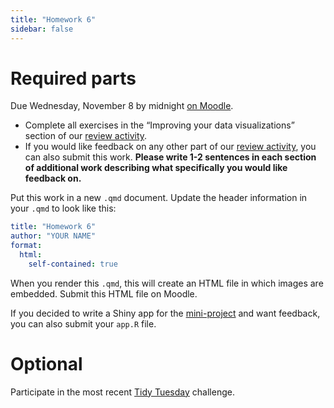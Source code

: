 ```yaml
---
title: "Homework 6"
sidebar: false
---
```


# Required parts

Due Wednesday, November 8 by midnight [on Moodle](https://moodle.macalester.edu/mod/assign/view.php?id=47049).

- Complete all exercises in the "Improving your data visualizations" section of our [review activity](12-practice-review.qmd).
- If you would like feedback on any other part of our [review activity](12-practice-review.qmd), you can also submit this work. **Please write 1-2 sentences in each section of additional work describing what specifically you would like feedback on.**

Put this work in a new `.qmd` document. Update the header information in your `.qmd` to look like this:

```yaml
title: "Homework 6"
author: "YOUR NAME"
format: 
  html:
    self-contained: true
```

When you render this `.qmd`, this will create an HTML file in which images are embedded. Submit this HTML file on Moodle.

If you decided to write a Shiny app for the [mini-project](12-practice-review.qmd#mini-project-mac-schedule-explorer) and want feedback, you can also submit your `app.R` file.

# Optional

Participate in the most recent [Tidy Tuesday](https://github.com/rfordatascience/tidytuesday/blob/master/data/2023/2023-10-10/readme.md) challenge.
